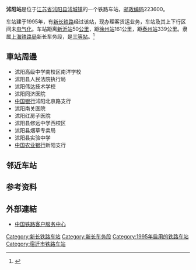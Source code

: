 {{noteTA
|1=zh-cn:始发车次; zh-hk:列車班次;
|2=zh-cn:车次; zh-hk:班次;
}}
{{Infobox China railway station 
|车站名称 = 沭阳站
|图片 = 
|图片介绍 = 
|车站拼音 = Shuyang
|英文名称 = Shuyang Railway Station
|车站代码 = 
|电报码 = FMH
|拼音码 = SYA
|车站地址 = [[江苏省|江苏省]][[沭阳县|沭阳县]]
|归属 = [[上海铁路局|上海铁路局]]
|车站等级 = [[三等站_(中铁)|三等站]]
|线路 = [[新长铁路|新长铁路]]
|月台数目 = 
|站台面 = 
|股道数目 = 
|坐标 = 
|网站 = 
}}
'''沭阳站'''是位于[[江苏省|江苏省]][[沭阳县|沭阳县]][[沭城镇|沭城镇]]的一个铁路车站，[[邮政编码|邮政编码]]223600。

车站建于1995年，有[[新长铁路|新长铁路]]经过该站，现办理客货运业务，车站及其上下行区间未[[电气化|电气化]]。车站距离[[新沂站|新沂站]]50[[公里|公里]]，距[[徐州站|徐州站]]161公里，距[[泰州站|泰州站]]339公里。隶属[[上海铁路局|上海铁路局]]新长车务段，是[[三等站_(中铁)|三等站]]。<ref>{{Cite web |url=http://search.huochepiao.com/huochezhan/jieshao/2968.htm |title=沭阳火车站介绍 |accessdate=2016-12-18 |archive-date=2016-08-03 |archive-url=https://web.archive.org/web/20160803162810/http://search.huochepiao.com/huochezhan/jieshao/2968.htm |dead-url=no }}</ref>

==車站周邊==
* 沭阳高级中学南校区南洋学校
* 沭阳县人民法院执行局
* 沭阳伟达技术学校
* 沭阳同济医院
* [[中国银行|中国银行]]沭阳北京路支行
* 沭阳南关医院
* 沭阳红房子医院
* 沭阳县修远中学西校区
* 沭阳县烟草专卖局
* 沭阳县实验中学
* [[中国农业银行|中国农业银行]]新阳支行

==邻近车站==
{{start rail box}}
{{s-inop|[[庙头镇站|庙头镇站]]}}
{{s-line|[[新长铁路|新长铁路]]}}
{{s-inop|[[十湖站|十湖站]]}}
{{end box}}

==参考资料==
{{reflist}}
==外部連結==
* [http://www.12306.cn/mormhweb/ 中国铁路客户服务中心] {{Wayback|url=http://www.12306.cn/mormhweb/ |date=20180205163941 }}
{{铁路车站小作品}}
{{江苏小作品}}
{{新长铁路}}
[[Category:新长铁路车站|Category:新长铁路车站]]
[[Category:新长车务段|Category:新长车务段]]
[[Category:1995年启用的铁路车站|Category:1995年启用的铁路车站]]
[[Category:宿迁市铁路车站|Category:宿迁市铁路车站]]